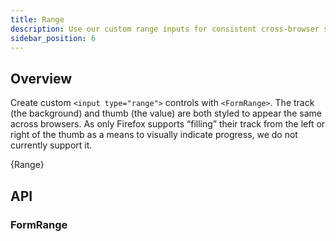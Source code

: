 ```yaml
---
title: Range
description: Use our custom range inputs for consistent cross-browser styling and built-in customization.
sidebar_position: 6
---
```



## Overview

Create custom `<input type="range">` controls with `<FormRange>`. The track
(the background) and thumb (the value) are both styled to appear the same
across browsers. As only Firefox supports “filling” their track from the left
or right of the thumb as a means to visually indicate progress, we do not
currently support it.

<CodeBlock language="jsx" live>
  {Range}
</CodeBlock>

## API

### FormRange

<PropsTable name="FormRange" />
